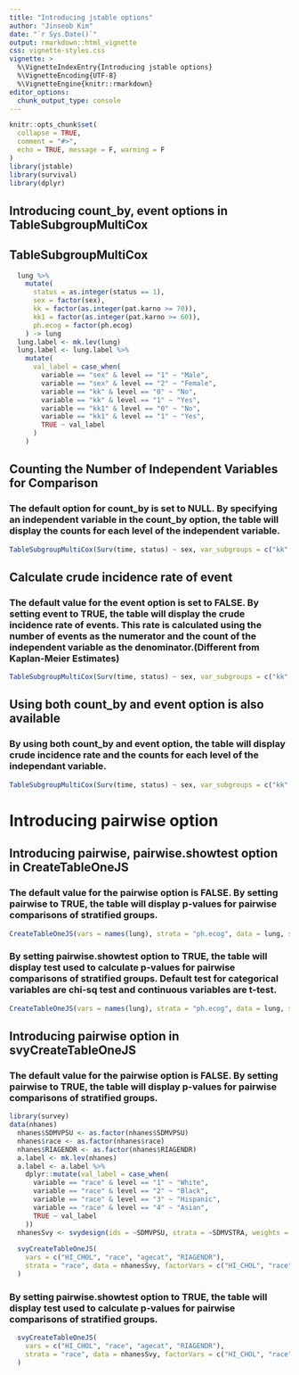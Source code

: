 ```yaml
---
title: "Introducing jstable options"
author: "Jinseob Kim"
date: "`r Sys.Date()`"
output: rmarkdown::html_vignette
css: vignette-styles.css
vignette: >
  %\VignetteIndexEntry{Introducing jstable options}
  %\VignetteEncoding{UTF-8}
  %\VignetteEngine{knitr::rmarkdown}
editor_options: 
  chunk_output_type: console
---
```


```r
knitr::opts_chunk$set(
  collapse = TRUE,
  comment = "#>",
  echo = TRUE, message = F, warning = F
)
library(jstable)
library(survival)
library(dplyr)
```

## Introducing count_by, event options in TableSubgroupMultiCox

## TableSubgroupMultiCox
 
```r
  lung %>%
    mutate(
      status = as.integer(status == 1),
      sex = factor(sex),
      kk = factor(as.integer(pat.karno >= 70)),
      kk1 = factor(as.integer(pat.karno >= 60)),
      ph.ecog = factor(ph.ecog)
    ) -> lung
  lung.label <- mk.lev(lung)
  lung.label <- lung.label %>%
    mutate(
      val_label = case_when(
        variable == "sex" & level == "1" ~ "Male",
        variable == "sex" & level == "2" ~ "Female",
        variable == "kk" & level == "0" ~ "No",
        variable == "kk" & level == "1" ~ "Yes",
        variable == "kk1" & level == "0" ~ "No",
        variable == "kk1" & level == "1" ~ "Yes",
        TRUE ~ val_label
      )
    )
```

## Counting the Number of Independent Variables for Comparison

### The default option for count_by is set to NULL. By specifying an independent variable in the count_by option, the table will display the counts for each level of the independent variable.
```r
TableSubgroupMultiCox(Surv(time, status) ~ sex, var_subgroups = c("kk", "kk1"), data = lung, time_eventrate = 100, line = TRUE, cluster = "inst", strata = "inst", weights = "age", event = FALSE, count_by = "sex", labeldata = lung.label)
```

## Calculate crude incidence rate of event

### The default value for the event option is set to FALSE. By setting event to TRUE, the table will display the crude incidence rate of events. This rate is calculated using the number of events as the numerator and the count of the independent variable as the denominator.(Different from Kaplan-Meier Estimates)
```r
TableSubgroupMultiCox(Surv(time, status) ~ sex, var_subgroups = c("kk", "kk1"), data = lung, time_eventrate = 100, line = TRUE, cluster = "inst", strata = "inst", weights = "age", event = TRUE, count_by = "sex",   labeldata = lung.label)
```

## Using both count_by and event option is also available

### By using both count_by and event option, the table will display crude incidence rate and the counts for each level of the independant variable. 
```r
TableSubgroupMultiCox(Surv(time, status) ~ sex, var_subgroups = c("kk", "kk1"), data = lung, time_eventrate = 100, line = TRUE, cluster = "inst", strata = "inst", weights = "age", event = TRUE, count_by = NULL,  labeldata = lung.label)
```
# Introducing pairwise option 

## Introducing pairwise, pairwise.showtest option in CreateTableOneJS

### The default value for the pairwise option is FALSE. By setting pairwise to TRUE, the table will display p-values for pairwise comparisons of stratified groups.
```r
CreateTableOneJS(vars = names(lung), strata = "ph.ecog", data = lung, showAllLevels = F, labeldata = lung.label, Labels = T, pairwise = T)
```

### By setting pairwise.showtest option to TRUE, the table will display test used to calculate p-values for pairwise comparisons of stratified groups. Default test for categorical variables are chi-sq test and continuous variables are t-test.
```r
CreateTableOneJS(vars = names(lung), strata = "ph.ecog", data = lung, showAllLevels = F, labeldata = lung.label, Labels = T, pairwise = T, pairwise.showtest =  T)
```

## Introducing pairwise option in svyCreateTableOneJS

### The default value for the pairwise option is FALSE. By setting pairwise to TRUE, the table will display p-values for pairwise comparisons of stratified groups. 
```r
library(survey)  
data(nhanes)
  nhanes$SDMVPSU <- as.factor(nhanes$SDMVPSU)
  nhanes$race <- as.factor(nhanes$race)
  nhanes$RIAGENDR <- as.factor(nhanes$RIAGENDR)
  a.label <- mk.lev(nhanes)
  a.label <- a.label %>%
    dplyr::mutate(val_label = case_when(
      variable == "race" & level == "1" ~ "White",
      variable == "race" & level == "2" ~ "Black",
      variable == "race" & level == "3" ~ "Hispanic",
      variable == "race" & level == "4" ~ "Asian",
      TRUE ~ val_label
    ))
  nhanesSvy <- svydesign(ids = ~SDMVPSU, strata = ~SDMVSTRA, weights = ~WTMEC2YR, nest = TRUE, data = nhanes)
  
  svyCreateTableOneJS(
    vars = c("HI_CHOL", "race", "agecat", "RIAGENDR"),
    strata = "race", data = nhanesSvy, factorVars = c("HI_CHOL", "race", "RIAGENDR"), labeldata = a.label, Labels = T, pairwise = T
  )
```

### By setting pairwise.showtest option to TRUE, the table will display test used to calculate p-values for pairwise comparisons of stratified groups. 
```r
  svyCreateTableOneJS(
    vars = c("HI_CHOL", "race", "agecat", "RIAGENDR"),
    strata = "race", data = nhanesSvy, factorVars = c("HI_CHOL", "race", "RIAGENDR"), labeldata = a.label, Labels = T, pairwise = T, pairwise.showtest =  T
  )
```